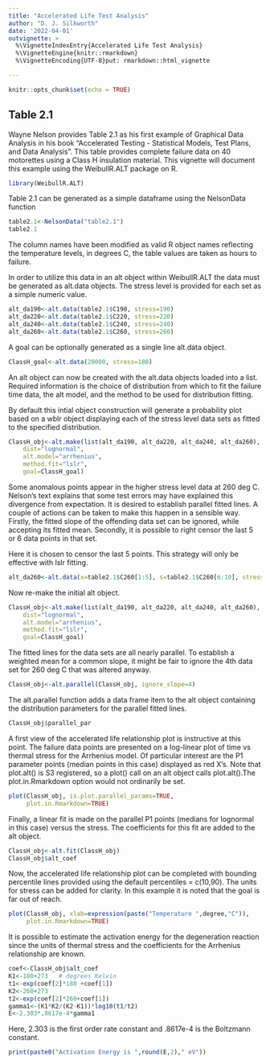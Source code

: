 ---
title: "Accelerated Life Test Analysis"
author: "D. J. Silkworth"
date: '2022-04-01'
outvignette: >
  %\VignetteIndexEntry{Accelerated Life Test Analysis}
  %\VignetteEngine{knitr::rmarkdown}
  %\VignetteEncoding{UTF-8}put: rmarkdown::html_vignette

---

```{r setup, include=FALSE}
knitr::opts_chunk$set(echo = TRUE)
```

## Table 2.1

Wayne Nelson provides Table 2.1 as his first example of Graphical Data Analysis in his book "Accelerated Testing - Statistical Models, Test Plans, and Data Analysis". This table provides complete failure data on 40 motorettes using a Class H insulation material. This vignette will document this example using the WeibullR.ALT package on R.
```{r}
library(WeibullR.ALT)
```
Table 2.1 can be generated as a simple dataframe using the NelsonData function

```{r}
table2.1<-NelsonData("table2.1")
table2.1
```

The column names have been modified as valid R object names reflecting the temperature levels, in degrees C, the table values are taken as hours to failure.

In order to utilize this data in an alt object within WeibullR.ALT the data must be generated as alt.data objects. The stress level is provided for each set as a simple numeric value.

```{r} 
alt_da190<-alt.data(table2.1$C190, stress=190)
alt_da220<-alt.data(table2.1$C220, stress=220)
alt_da240<-alt.data(table2.1$C240, stress=240)
alt_da260<-alt.data(table2.1$C260, stress=260)
```

A goal can be optionally generated as a single line alt.data object.

```{r} 
ClassH_goal<-alt.data(20000, stress=180)
```
An alt object can now be created with the alt.data objects loaded into a list. Required information is the choice of distribution from which to fit the failure time data, the alt model, and the method to be used for distribution fitting.

By default this intial object construction will generate a probability plot based on a wblr object displaying each of the stress level data sets as fitted to the specified distribution.

```{r fig.height=6.5, fig.align = 'center'}  
ClassH_obj<-alt.make(list(alt_da190, alt_da220, alt_da240, alt_da260),	
	dist="lognormal",
	alt.model="arrhenius",
	method.fit="lslr",
	goal=ClassH_goal)
```

Some anomalous points appear in the higher stress level data at 260 deg C. Nelson's text explains that some test errors may have explained this divergence from expectation. It is desired to establish parallel fitted lines. A couple of actions can be taken to make this happen in a sensible way. Firstly, the fitted slope of the offending data set can be ignored, while accepting its fitted mean. Secondly, it is possible to right censor the last 5 or 6 data points in that set.

Here it is chosen to censor the last 5 points. This strategy will only be effective with lslr fitting.

```{r}
alt_da260<-alt.data(x=table2.1$C260[1:5], s=table2.1$C260[6:10], stress=260)
```

Now re-make the initial alt object.

```{r fig.height=6.5, fig.align = 'center'}  
ClassH_obj<-alt.make(list(alt_da190, alt_da220, alt_da240, alt_da260),	
	dist="lognormal",
	alt.model="arrhenius",
	method.fit="lslr",
	goal=ClassH_goal)
```

The fitted lines for the data sets are all nearly parallel. To establish a weighted mean for a common slope, it might be fair to ignore the 4th data set for 260 deg C that was altered anyway. 

```{r fig.height=6, fig.align = 'center'}    
ClassH_obj<-alt.parallel(ClassH_obj, ignore_slope=4)
```

The alt.parallel function adds a data frame item to the alt object containing the distribution parameters for the parallel fitted lines.

```{r}
ClassH_obj$parallel_par
```
A first view of the accelerated life relationship plot is instructive at this point. The failure data points are presented on a log-linear plot of time vs thermal stress for the Arrhenius model. Of particular interest are the P1 parameter points (median points in this case) displayed as red X's. Note that plot.alt() is S3 registered, so a plot() call on an alt object calls plot.alt().The plot.in.Rmarkdown option would not ordinarily be set.

```{r fig.dim = c(5, 7), fig.align = 'center'}  
plot(ClassH_obj, is.plot.parallel_params=TRUE,
     plot.in.Rmarkdown=TRUE)
```

Finally, a linear fit is made on the parallel P1 points (medians for lognormal in this case) versus the stress. The coefficients for this fit are added to the alt object.

```{r} 
ClassH_obj<-alt.fit(ClassH_obj)
ClassH_obj$alt_coef
```

Now, the accelerated life relationship plot can be completed with bounding percentile lines provided using the default percentiles = c(10,90). The units for stress can be added for clarity. In this example it is noted that the goal is far out of reach.

```{r fig.dim = c(5, 7), fig.align = 'center'} 
plot(ClassH_obj, xlab=expression(paste("Temperature ",degree,"C")),
     plot.in.Rmarkdown=TRUE)
```

It is possible to estimate the activation energy for the degeneration reaction since the units of thermal stress and the coefficients for the Arrhenius relationship are known.

```{r}
coef<-ClassH_obj$alt_coef
K1<-180+273   # degrees Kelvin
t1<-exp(coef[2]*180 +coef[1])
K2<-260+273
t2<-exp(coef[2]*260+coef[1])
gamma1<-(K1*K2/(K2-K1))*log10(t1/t2)
E<-2.303*.8617e-4*gamma1
```
Here, 2.303 is the first order rate constant and .8617e-4 is the Boltzmann constant.

```{r}
print(paste0("Activation Energy is ",round(E,2)," eV"))
```



